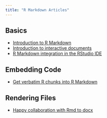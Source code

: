 ```yaml
---
title: "R Markdown Articles"
---
```


## Basics

* [Introduction to R Markdown](articles_intro.html)
* [Introduction to interactive documents](articles_interactive.html)
* [R Markdown integration in the RStudio IDE](articles_integration.html)

## Embedding Code

* [Get verbatim R chunks into R Markdown](articles_verbatim.html)

## Rendering Files

* [Happy collaboration with Rmd to docx](articles_docx.html)
